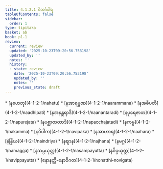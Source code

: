 ```yaml
---
title: 4.1.2.1 ဝိဘင်္ဂဝါရ
tableOfContents: false
sidebar:
  order: 1
type: tipitaka
basket: ab
book: p1-1
review:
  current: review
  updated: '2025-10-23T09:20:56.753198'
  updated_by: ''
  notes: ''
  history:
  - state: review
    date: '2025-10-23T09:20:56.753198'
    updated_by: ''
    notes: ''
    previous_state: draft
---
```



<ReviewStatus review={frontmatter.review} showDetails={true} />

<HypothesisAnnotation frontmatter={frontmatter} />

<DynamicBreadcrumb />



<TableOfContents book="p1-1" section="4.1.2.1">
* [နဟေတု](4-1-2-1/nahetu)
* [နအာရမ္မဏ](4-1-2-1/naarammana)
* [နအဓိပတိ](4-1-2-1/naadhipati)
* [နအနန္တရာဒိ](4-1-2-1/naanantaradi)
* [နပုရေဇာတ](4-1-2-1/napurejata)
* [နပစ္ဆာဇာတာဒိ](4-1-2-1/napacchajatadi)
* [နကမ္မ](4-1-2-1/nakamma)
* [နဝိပါက](4-1-2-1/navipaka)
* [နအာဟာရ](4-1-2-1/naahara)
* [နဲန္ဒြိယ](4-1-2-1/naindriya)
* [နဈာန](4-1-2-1/najhana)
* [နမဂ္ဂ](4-1-2-1/namagga)
* [နသမ္ပယုတ္တ](4-1-2-1/nasampayutta)
* [နဝိပ္ပယုတ္တ](4-1-2-1/navippayutta)
* [နောနတ္ထိ-နောဝိဂတ](4-1-2-1/nonatthi-novigata)
</TableOfContents>